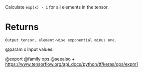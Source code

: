 Calculate `exp(x) - 1` for all elements in the tensor.

# Returns
    Output tensor, element-wise exponential minus one.

@param x Input values.

@export
@family ops
@seealso
+ <https://www.tensorflow.org/api_docs/python/tf/keras/ops/expm1>
